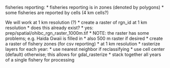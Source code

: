 fisheries reporting:
* fisheries reporting is in zones (denoted by polygons)
* some fisheries are reported by cells (4 km cells?)

We will work at 1 km resolution (?)
* create a raster of rgn_id at 1 km resolution
  * does this already exist?
    * yes: prep/spatial/ohibc_rgn_raster_1000m.tif
      * NOTE: the raster has some problems; e.g. Haida Gwaii is filled in
    * also 500 m raster if desired
* create a raster of fishery zones (for csv reporting)
  * at 1 km resolution
* rasterize layers for each year:
  * use nearest neighbor if reclassifying
  * use cell center (default) otherwise; this allows for gdal_rasterize
  * stack together all years of a single fishery for processing
